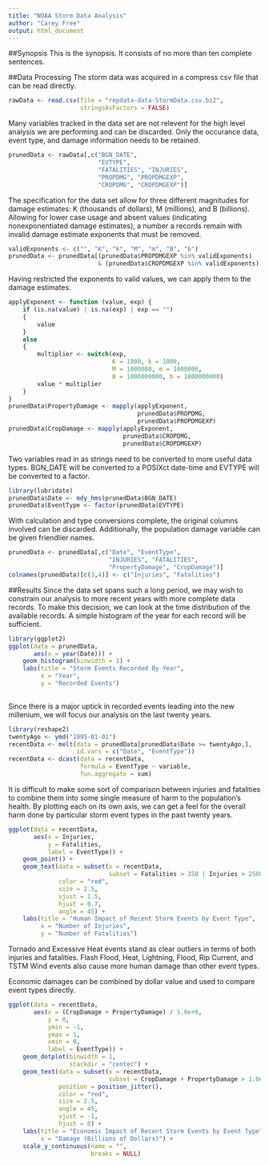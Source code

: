 ```yaml
---
title: "NOAA Storm Data Analysis"
author: "Carey Free"
output: html_document
---
```


##Synopsis
This is the synopsis. It consists of no more than ten complete sentences.

##Data Processing
The storm data was acquired in a compress csv file that can be read directly.
```r
rawData <- read.csv(file = "repdata-data-StormData.csv.bz2",
                    stringsAsFactors = FALSE)
```

Many variables tracked in the data set are not relevent for the high level analysis we are performing and can be discarded. Only the occurance data, event type, and damage information needs to be retained.
```r
prunedData <- rawData[,c("BGN_DATE",
                         "EVTYPE",
                         "FATALITIES", "INJURIES",
                         "PROPDMG", "PROPDMGEXP",
                         "CROPDMG", "CROPDMGEXP")]
```

The specification for the data set allow for three different magnitudes for damage estimates: K (thousands of dollars), M (millions), and B (billions). Allowing for lower case usage and absent values (indicating nonexponentiated damage estimates), a number a records remain with invalid damage estimate exponents that must be removed.
```r
validExponents <- c("", "K", "k", "M", "m", "B", "b")
prunedData <- prunedData[(prunedData$PROPDMGEXP %in% validExponents)
                         & (prunedData$CROPDMGEXP %in% validExponents),]
```

Having restricted the exponents to valid values, we can apply them to the damage estimates.
```r
applyExponent <- function (value, exp) {
    if (is.na(value) | is.na(exp) | exp == "")
    {
        value
    }
    else
    {
        multiplier <- switch(exp,
                             K = 1000, k = 1000,
                             M = 1000000, m = 1000000,
                             B = 1000000000, b = 1000000000)
        value * multiplier
    }
}
prunedData$PropertyDamage <- mapply(applyExponent,
                                    prunedData$PROPDMG,
                                    prunedData$PROPDMGEXP)
prunedData$CropDamage <- mapply(applyExponent,
                                prunedData$CROPDMG,
                                prunedData$CROPDMGEXP)
```

Two variables read in as strings need to be converted to more useful data types. BGN_DATE will be converted to a POSIXct date-time and EVTYPE will be converted to a factor.
```r
library(lubridate)
prunedData$Date <- mdy_hms(prunedData$BGN_DATE)
prunedData$EventType <- factor(prunedData$EVTYPE)
```

With calculation and type conversions complete, the original columns involved can be discarded. Additionally, the population damage variable can be given friendlier names.
```r
prunedData <- prunedData[,c("Date", "EventType",
                            "INJURIES", "FATALITIES",
                            "PropertyDamage", "CropDamage")]
colnames(prunedData)[c(3,4)] <- c("Injuries", "Fatalities")
```

##Results
Since the data set spans such a long period, we may wish to constrain our analysis to more recent years with more complete data records. To make this decision, we can look at the time distribution of the available records. A simple histogram of the year for each record will be sufficient.
```r
library(ggplot2)
ggplot(data = prunedData,
       aes(x = year(Date))) +
    geom_histogram(binwidth = 1) +
    labs(title = "Storm Events Recorded By Year",
         x = "Year",
         y = "Recorded Events")
            
```

Since there is a major uptick in recorded events leading into the new millenium, we will focus our analysis on the last twenty years.
```r
library(reshape2)
twentyAgo <- ymd("1995-01-01")
recentData <- melt(data = prunedData[prunedData$Date >= twentyAgo,],
                   id.vars = c("Date", "EventType"))
recentData <- dcast(data = recentData,
                    formula = EventType ~ variable,
                    fun.aggregate = sum)
```

It is difficult to make some sort of comparison between injuries and fatalities to combine them into some single measure of harm to the population's health. By plotting each on its own axis, we can get a feel for the overall harm done by particular storm event types in the past twenty years.
```r
ggplot(data = recentData,
       aes(x = Injuries,
           y = Fatalities,
           label = EventType)) +
    geom_point() +
    geom_text(data = subset(x = recentData,
                            subset = Fatalities > 350 | Injuries > 2500),
              color = "red",
              size = 2.5,
              vjust = 1.5,
              hjust = 0.7,
              angle = 45) +
    labs(title = "Human Impact of Recent Storm Events by Event Type",
         x = "Number of Injuries",
         y = "Number of Fatalities")
```

Tornado and Excessive Heat events stand as clear outliers in terms of both injuries and fatalities. Flash Flood, Heat, Lightning, Flood, Rip Current, and TSTM Wind events also cause more human damage than other event types.

Economic damages can be combined by dollar value and used to compare event types directly.
```r
ggplot(data = recentData,
       aes(x = (CropDamage + PropertyDamage) / 1.0e+9,
           y = 0,
           ymin = -1,
           ymax = 1,
           xmin = 0,
           label = EventType)) +
    geom_dotplot(binwidth = 1,
                 stackdir = "center") +
    geom_text(data = subset(x = recentData,
                            subset = CropDamage + PropertyDamage > 1.0e+10),
              position = position_jitter(),
              color = "red",
              size = 2.5,
              angle = 45,
              vjust = -1,
              hjust = 0) +
    labs(title = "Economic Impact of Recent Storm Events by Event Type",
         x = "Damage (Billions of Dollars)") +
    scale_y_continuous(name = "",
                       breaks = NULL)
    
```